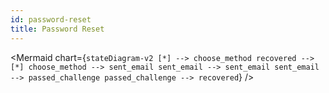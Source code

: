 ```yaml
---
id: password-reset
title: Password Reset
---
```



<Mermaid
  chart={`
stateDiagram-v2
	[*] --> choose_method
	recovered --> [*]
	choose_method --> sent_email
	sent_email --> sent_email
	sent_email --> passed_challenge
	passed_challenge --> recovered
`}
/>
